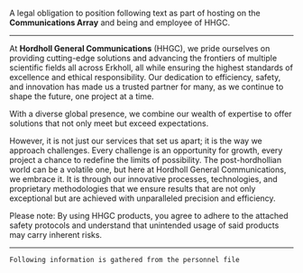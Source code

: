 A legal obligation to position following text as part of hosting on the __Communications Array__ and being and employee of HHGC.

---

At __Hordholl General Communications__ (HHGC), we pride ourselves on providing cutting-edge solutions and advancing the frontiers of multiple scientific fields all across Erkholl, all while ensuring the highest standards of excellence and ethical responsibility. Our dedication to efficiency, safety, and innovation has made us a trusted partner for many, as we continue to shape the future, one project at a time.

With a diverse global presence, we combine our wealth of expertise to offer solutions that not only meet but exceed expectations.

However, it is not just our services that set us apart; it is the way we approach challenges. Every challenge is an opportunity for growth, every project a chance to redefine the limits of possibility. The post-hordhollian world can be a volatile one, but here at Hordholl General Communications, we embrace it. It is through our innovative processes, technologies, and proprietary methodologies that we ensure results that are not only exceptional but are achieved with unparalleled precision and efficiency.

Please note: By using HHGC products, you agree to adhere to the attached safety protocols and understand that unintended usage of said products may carry inherent risks.

---

`Following information is gathered from the personnel file`
